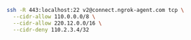 ```bash
ssh -R 443:localhost:22 v2@connect.ngrok-agent.com tcp \
  --cidr-allow 110.0.0.0/8 \
  --cidr-allow 220.12.0.0/16 \
  --cidr-deny 110.2.3.4/32
```
